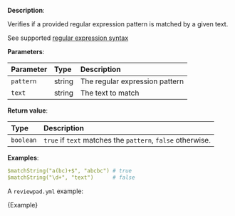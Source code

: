 
**Description**:

Verifies if a provided regular expression pattern is matched by a given text.

See supported [regular expression syntax](https://pkg.go.dev/regexp/syntax)

**Parameters**:

| Parameter | Type   | Description                    |
| :-------- | :----- | :----------------------------- |
| `pattern` | string | The regular expression pattern |
| `text`    | string | The text to match              |

**Return value**:

| Type      | Description                                                |
| :-------- | :--------------------------------------------------------- |
| `boolean` | `true` if `text` matches the `pattern`, `false` otherwise. |

**Examples**:

```yml
$matchString("a(bc)+$", "abcbc") # true
$matchString("\d+", "text")      # false
```

A `reviewpad.yml` example:

<CodeBlock language="yml" title="reviewpad.yml">{Example}</CodeBlock>
